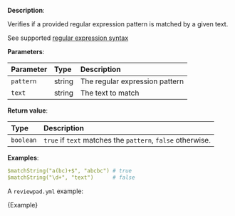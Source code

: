 
**Description**:

Verifies if a provided regular expression pattern is matched by a given text.

See supported [regular expression syntax](https://pkg.go.dev/regexp/syntax)

**Parameters**:

| Parameter | Type   | Description                    |
| :-------- | :----- | :----------------------------- |
| `pattern` | string | The regular expression pattern |
| `text`    | string | The text to match              |

**Return value**:

| Type      | Description                                                |
| :-------- | :--------------------------------------------------------- |
| `boolean` | `true` if `text` matches the `pattern`, `false` otherwise. |

**Examples**:

```yml
$matchString("a(bc)+$", "abcbc") # true
$matchString("\d+", "text")      # false
```

A `reviewpad.yml` example:

<CodeBlock language="yml" title="reviewpad.yml">{Example}</CodeBlock>
